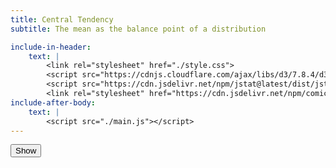 ```yaml
---
title: Central Tendency
subtitle: The mean as the balance point of a distribution

include-in-header:
    text: |
        <link rel="stylesheet" href="./style.css"> 
        <script src="https://cdnjs.cloudflare.com/ajax/libs/d3/7.8.4/d3.min.js"></script>
        <script src="https://cdn.jsdelivr.net/npm/jstat@latest/dist/jstat.min.js"></script>
        <link rel="stylesheet" href="https://cdn.jsdelivr.net/npm/comic-mono@0.0.1/index.css">
include-after-body: 
    text: |
        <script src="./main.js"></script>
---
```



::: {#chart}
:::

::: {#controls}
<button id="show-labels">Show</button>
:::


<!-- ## About

Placeholder text. -->
